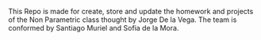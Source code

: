 This Repo is made for create, store and update the homework and projects of the Non Parametric
class thought by Jorge De la Vega. The team is conformed by Santiago Muriel and Sofia de la Mora.


